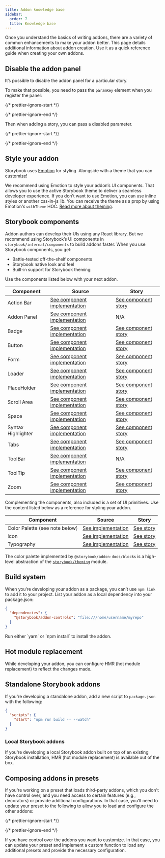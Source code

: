 ```yaml
---
title: Addon knowledge base
sidebar:
  order: 7
  title: Knowledge base
---
```


Once you understand the basics of writing addons, there are a variety of common enhancements to make your addon better. This page details additional information about addon creation. Use it as a quick reference guide when creating your own addons.

## Disable the addon panel

It’s possible to disable the addon panel for a particular story.

To make that possible, you need to pass the `paramKey` element when you register the panel:

{/* prettier-ignore-start */}

<CodeSnippets path="storybook-addon-disable-addon.md" />

{/* prettier-ignore-end */}

Then when adding a story, you can pass a disabled parameter.

{/* prettier-ignore-start */}

<CodeSnippets path="button-story-disable-addon.md" />

{/* prettier-ignore-end */}

## Style your addon

Storybook uses [Emotion](https://emotion.sh/docs/introduction) for styling. Alongside with a theme that you can customize!

We recommend using Emotion to style your addon’s UI components. That allows you to use the active Storybook theme to deliver a seamless developer experience.
If you don’t want to use Emotion, you can use inline styles or another css-in-js lib. You can receive the theme as a prop by using Emotion's `withTheme` HOC. [Read more about theming](../configure/user-interface/theming.mdx).

## Storybook components

Addon authors can develop their UIs using any React library. But we recommend using Storybook’s UI components in `storybook/internal/components` to build addons faster. When you use Storybook components, you get:

* Battle-tested off-the-shelf components
* Storybook native look and feel
* Built-in support for Storybook theming

Use the components listed below with your next addon.

| Component          | Source                                                                                                                                                          | Story                                                                                                                          |
| ------------------ | --------------------------------------------------------------------------------------------------------------------------------------------------------------- | ------------------------------------------------------------------------------------------------------------------------------ |
| Action Bar         | [See component implementation](https://github.com/storybookjs/storybook/blob/next/code/core/src/components/components/ActionBar/ActionBar.tsx)                  | [See component story](https://main--5a375b97f4b14f0020b0cda3.chromatic.com/?path=/story/basics-actionbar--single-item)         |
| Addon Panel        | [See component implementation](https://github.com/storybookjs/storybook/blob/next/code/core/src/components/components/addon-panel/addon-panel.tsx)              | N/A                                                                                                                            |
| Badge              | [See component implementation](https://github.com/storybookjs/storybook/blob/next/code/core/src/components/components/Badge/Badge.tsx)                          | [See component story](https://main--5a375b97f4b14f0020b0cda3.chromatic.com/?path=/story/basics-badge--all-badges)              |
| Button             | [See component implementation](https://github.com/storybookjs/storybook/blob/next/code/core/src/components/components/Button/Button.tsx)                        | [See component story](https://main--5a375b97f4b14f0020b0cda3.chromatic.com/?path=/story/basics-button--all-buttons)            |
| Form               | [See component implementation](https://github.com/storybookjs/storybook/blob/next/code/core/src/components/components/form/index.tsx)                           | [See component story](https://main--5a375b97f4b14f0020b0cda3.chromatic.com/?path=/story/basics-form-button--sizes)             |
| Loader             | [See component implementation](https://github.com/storybookjs/storybook/blob/next/code/core/src/components/components/Loader/Loader.tsx)                        | [See component story](https://main--5a375b97f4b14f0020b0cda3.chromatic.com/?path=/story/basics-loader--progress-bar)           |
| PlaceHolder        | [See component implementation](https://github.com/storybookjs/storybook/blob/next/code/core/src/components/components/placeholder/placeholder.tsx)              | [See component story](https://main--5a375b97f4b14f0020b0cda3.chromatic.com/?path=/story/basics-placeholder--single-child)      |
| Scroll Area        | [See component implementation](https://github.com/storybookjs/storybook/blob/next/code/core/src/components/components/ScrollArea/ScrollArea.tsx)                | [See component story](https://main--5a375b97f4b14f0020b0cda3.chromatic.com/?path=/story/basics-scrollarea--vertical)           |
| Space              | [See component implementation](https://github.com/storybookjs/storybook/blob/next/code/core/src/components/components/spaced/Spaced.tsx)                        | [See component story](https://main--5a375b97f4b14f0020b0cda3.chromatic.com/?path=/story/basics-spaced--row)                    |
| Syntax Highlighter | [See component implementation](https://github.com/storybookjs/storybook/blob/next/code/core/src/components/components/syntaxhighlighter/syntaxhighlighter.tsx)  | [See component story](https://main--5a375b97f4b14f0020b0cda3.chromatic.com/?path=/story/basics-syntaxhighlighter--bash)        |
| Tabs               | [See component implementation](https://github.com/storybookjs/storybook/blob/next/code/core/src/components/components/tabs/tabs.tsx)                            | [See component story](https://main--5a375b97f4b14f0020b0cda3.chromatic.com/?path=/story/basics-tabs--stateful-static)          |
| ToolBar            | [See component implementation](https://github.com/storybookjs/storybook/blob/next/code/core/src/components/components/bar/bar.tsx)                              | N/A                                                                                                                            |
| ToolTip            | [See component implementation](https://github.com/storybookjs/storybook/blob/next/code/core/src/components/components/tooltip/Tooltip.tsx)                      | [See component story](https://main--5a375b97f4b14f0020b0cda3.chromatic.com/?path=/story/basics-tooltip-tooltip--basic-default) |
| Zoom               | [See component implementation](https://github.com/storybookjs/storybook/blob/next/code/core/src/components/components/Zoom/Zoom.tsx)                            | [See component story](https://main--5a375b97f4b14f0020b0cda3.chromatic.com/?path=/story/basics-zoom--element-actual-size)      |

Complementing the components, also included is a set of UI primitives. Use the content listed below as a reference for styling your addon.

| Component                      | Source                                                                                                                                 | Story                                                                                                    |
| ------------------------------ | ---------------------------------------------------------------------------------------------------------------------------------------| -------------------------------------------------------------------------------------------------------- |
| Color Palette (see note below) | [See implementation](https://github.com/storybookjs/storybook/blob/next/code/addons/docs/src/blocks/components/ColorPalette.tsx)       | [See story](https://main--5a375b97f4b14f0020b0cda3.chromatic.com/?path=/story/basics-colorpalette--page) |
| Icon                           | [See implementation](https://github.com/storybookjs/storybook/blob/next/code/core/src/components/components/icon/icon.tsx)             | [See story](https://main--5a375b97f4b14f0020b0cda3.chromatic.com/?path=/story/basics-icon--labels)       |
| Typography                     | [See implementation](https://github.com/storybookjs/storybook/tree/next/code/core/src/components/components/typography)                | [See story](https://main--5a375b97f4b14f0020b0cda3.chromatic.com/?path=/story/basics-typography--all)    |

<Callout variant="info">

  The color palette implemented by `@storybook/addon-docs/blocks` is a high-level abstraction of the [`storybook/theming`](https://github.com/storybookjs/storybook/tree/next/code/core/src/theming) module.
  
</Callout>

## Build system

When you're developing your addon as a package, you can’t use `npm link` to add it to your project. List your addon as a local dependency into your package.json:

```json title="package.json"
{
  "dependencies": {
    "@storybook/addon-controls": "file:///home/username/myrepo"
  }
}
```

<Callout variant="info">
  Run either `yarn` or `npm install` to install the addon.
</Callout>

## Hot module replacement

While developing your addon, you can configure HMR (hot module replacement) to reflect the changes made.

## Standalone Storybook addons

If you're developing a standalone addon, add a new script to `package.json` with the following:

```json title="package.json"
{
  "scripts": {
    "start": "npm run build -- --watch"
  }
}
```

### Local Storybook addons

If you're developing a local Storybook addon built on top of an existing Storybook installation, HMR (hot module replacement) is available out of the box.

## Composing addons in presets

If you're working on a preset that loads third-party addons, which you don't have control over, and you need access to certain features (e.g., decorators) or provide additional configurations. In that case, you'll need to update your preset to the following to allow you to load and configure the other addons:

{/* prettier-ignore-start */}

<CodeSnippets path="storybook-addon-load-external-addons-preset.md" />

{/* prettier-ignore-end */}

If you have control over the addons you want to customize. In that case, you can update your preset and implement a custom function to load any additional presets and provide the necessary configuration.
